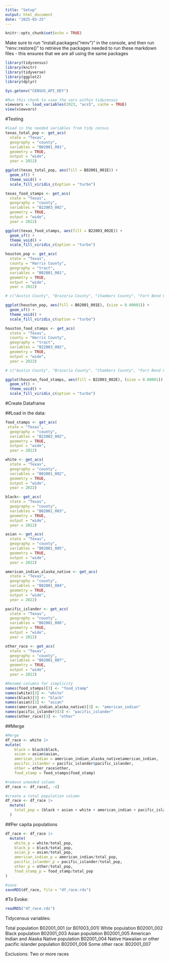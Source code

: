 ```yaml
---
title: "Setup"
output: html_document
date: "2025-03-25"
---
```


```r
knitr::opts_chunk$set(echo = TRUE)
```

Make sure to run "install.packages("renv")" in the console, and then run "renv::restore()" to retrieve the packages needed to run these markdown files - this ensures that we are all using the same packages

```r
library(tidycensus)
library(knitr)
library(tidyverse)
library(ggplot2)
library(dplyr)
```

```r
Sys.getenv("CENSUS_API_KEY")
```

```r
#Run this chunk to view the vars within tidycensus 
viewvars <- load_variables(2023, "acs5", cache = TRUE)
view(viewvars)
```


#Testing
```r
#load in the needed variables from tidy census 
texas_total_pop <- get_acs(
  state = "Texas",
  geography = "county",
  variables = "B02001_001",
  geometry = TRUE,
  output = "wide",
  year = 2022)
```

```r
ggplot(texas_total_pop, aes(fill = B02001_001E)) + 
  geom_sf() + 
  theme_void() +
  scale_fill_viridis_c(option = "turbo") 
```

```r
texas_food_stamps <- get_acs(
  state = "Texas",
  geography = "county",
  variables = "B22003_002",
  geometry = TRUE,
  output = "wide",
  year = 2022)
```

```r
ggplot(texas_food_stamps, aes(fill = B22003_002E)) + 
  geom_sf() + 
  theme_void() +
  scale_fill_viridis_c(option = "turbo") 
```

```r
houston_pop <- get_acs(
  state = "Texas",
  county = "Harris County",
  geography = "tract",
  variables = "B02001_001",
  geometry = TRUE,
  output = "wide",
  year = 2022)

# c("Austin County", "Brazoria County", "Chambers County", "Fort Bend County", "Galveston County", "Harris County", "Liberty County", "Montgomery County", "Waller County")
```


```r
ggplot(houston_pop, aes(fill = B02001_001E), (size = 0.00001)) + 
  geom_sf() + 
  theme_void() +
  scale_fill_viridis_c(option = "turbo") 
```

```r
houston_food_stamps <- get_acs(
  state = "Texas",
  county = "Harris County",
  geography = "tract",
  variables = "B22003_002",
  geometry = TRUE,
  output = "wide",
  year = 2022)

# c("Austin County", "Brazoria County", "Chambers County", "Fort Bend County", "Galveston County", "Harris County", "Liberty County", "Montgomery County", "Waller County")
```

```r
ggplot(houston_food_stamps, aes(fill = B22003_002E), (size = 0.00001)) + 
  geom_sf() + 
  theme_void() +
  scale_fill_viridis_c(option = "turbo") 
```

#Create Dataframe

##Load in the data: 

```r
food_stamps <- get_acs(
 state = "Texas",
  geography = "county",
  variables = "B22003_002",
  geometry = TRUE,
  output = "wide",
  year = 2022)
```

```r
white <- get_acs(
  state = "Texas",
  geography = "county",
  variables = "B02001_002",
  geometry = TRUE,
  output = "wide",
  year = 2022)
```

```r
black<- get_acs(
  state = "Texas",
  geography = "county",
  variables = "B02001_003",
  geometry = TRUE,
  output = "wide",
  year = 2022)
```

```r
asian <- get_acs(
  state = "Texas",
  geography = "county",
  variables = "B02001_005",
  geometry = TRUE,
  output = "wide",
  year = 2022)
```

```r
american_indian_alaska_native <- get_acs(
  state = "Texas",
  geography = "county",
  variables = "B02001_004",
  geometry = TRUE,
  output = "wide",
  year = 2022)
```

```r
pacific_islander <- get_acs(
  state = "Texas",
  geography = "county",
  variables = "B02001_006",
  geometry = TRUE,
  output = "wide",
  year = 2022)
```

```r
other_race <- get_acs(
  state = "Texas",
  geography = "county",
  variables = "B02001_007",
  geometry = TRUE,
  output = "wide",
  year = 2022)
```

```r
#Rename columns for simplicity 
names(food_stamps)[3] <- "food_stamp"
names(white)[3] <- "white"
names(black)[3] <- "black"
names(asian)[3] <- "asian"
names(american_indian_alaska_native)[3] <- "american_indian"
names(pacific_islander)[3] <- "pacific_islander"
names(other_race)[3] <- "other"
```

##Merge
```r
#Merge
df_race <- white |>
mutate(     
    black = black$black,
    asian = asian$asian,
    american_indian = american_indian_alaska_native$american_indian,
    pacific_islander = pacific_islander$pacific_islander,
    other = other_race$other, 
    food_stamp = food_stamps$food_stamp)

```

```r
#remove uneeded column 
df_race <- df_race[, -4]
```

```r
#create a total population column
df_race <- df_race |>
  mutate(
    total_pop = (black + asian + white + american_indian + pacific_islander + other)
  )
```

##Per capita populations

```r
df_race <- df_race |>
  mutate(
    white_p = white/total_pop,
    black_p = black/total_pop,
    asian_p = asian/total_pop,
    american_indian_p = american_indian/total_pop,
    pacific_islander_p = pacific_islander/total_pop,
    other_p = other/total_pop,
    food_stamp_p = food_stamp/total_pop
)
```

```r
#save
saveRDS(df_race, file = "df_race.rds")
```

#To Evoke: 
```r
readRDS("df_race.rds")
```


Tidycensus variables: 

Total population
B02001_001 (or B01003_001)
White population
B02001_002
Black population
B02001_003
Asian population
B02001_005
American Indian and Alaska Native population
B02001_004
Native Hawaiian or other pacific islander population
B02001_006
Some other race: 
B02001_007

Exclusions: Two or more races